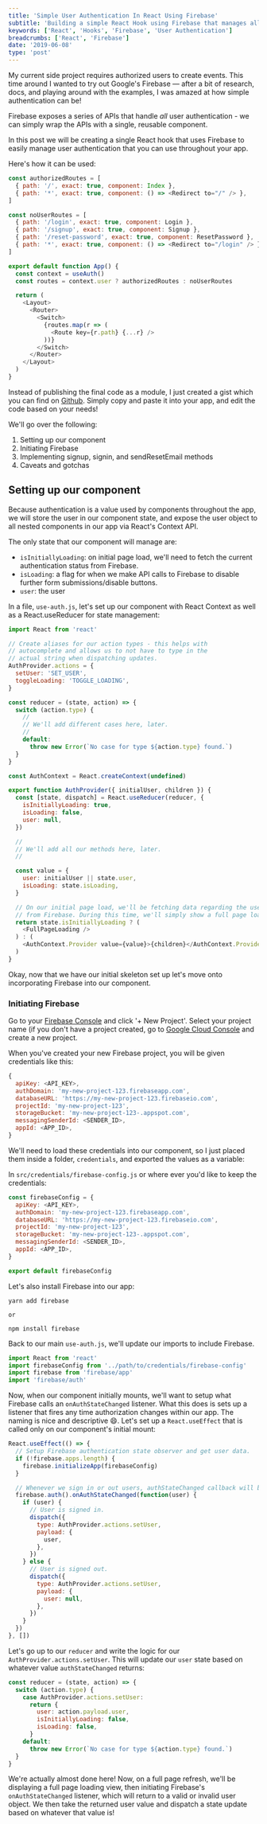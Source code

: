 ```yaml
---
title: 'Simple User Authentication In React Using Firebase'
subtitle: 'Building a simple React Hook using Firebase that manages all app authentication'
keywords: ['React', 'Hooks', 'Firebase', 'User Authentication']
breadcrumbs: ['React', 'Firebase']
date: '2019-06-08'
type: 'post'
---
```


My current side project requires authorized users to create events. This time around I wanted to try out Google's Firebase
— after a bit of research, docs, and playing around with the examples, I was amazed at how simple
authentication can be!

Firebase exposes a series of APIs that handle _all_ user authentication - we can simply wrap the
APIs with a single, reusable component.

In this post we will be creating a single React hook that uses Firebase to easily manage user
authentication that you can use throughout your app.

Here's how it can be used:

```js
const authorizedRoutes = [
  { path: '/', exact: true, component: Index },
  { path: '*', exact: true, component: () => <Redirect to="/" /> },
]

const noUserRoutes = [
  { path: '/login', exact: true, component: Login },
  { path: '/signup', exact: true, component: Signup },
  { path: '/reset-password', exact: true, component: ResetPassword },
  { path: '*', exact: true, component: () => <Redirect to="/login" /> },
]

export default function App() {
  const context = useAuth()
  const routes = context.user ? authorizedRoutes : noUserRoutes

  return (
    <Layout>
      <Router>
        <Switch>
          {routes.map(r => (
            <Route key={r.path} {...r} />
          ))}
        </Switch>
      </Router>
    </Layout>
  )
}
```

Instead of publishing the final code as a module, I just created a gist
which you can find on [Github](). Simply copy and paste it into your app, and edit the code based on your
needs!

We'll go over the following:

1. Setting up our component
2. Initiating Firebase
3. Implementing signup, signin, and sendResetEmail methods
4. Caveats and gotchas

## Setting up our component

Because authentication is a value used by components throughout the app, we will store the user in our component
state, and expose the user object to all nested components in our app via React's Context API.

The only state that our component will manage are:

- `isInitiallyLoading`: on initial page load, we'll need to fetch the current authentication status from Firebase.
- `isLoading`: a flag for when we make API calls to Firebase to disable further form
  submissions/disable buttons.
- `user`: the user

In a file, `use-auth.js`, let's set up our component with React Context as well as a
React.useReducer for state management:

```js
import React from 'react'

// Create aliases for our action types - this helps with
// autocomplete and allows us to not have to type in the
// actual string when dispatching updates.
AuthProvider.actions = {
  setUser: 'SET_USER',
  toggleLoading: 'TOGGLE_LOADING',
}

const reducer = (state, action) => {
  switch (action.type) {
    //
    // We'll add different cases here, later.
    //
    default:
      throw new Error(`No case for type ${action.type} found.`)
  }
}

const AuthContext = React.createContext(undefined)

export function AuthProvider({ initialUser, children }) {
  const [state, dispatch] = React.useReducer(reducer, {
    isInitiallyLoading: true,
    isLoading: false,
    user: null,
  })

  //
  // We'll add all our methods here, later.
  //

  const value = {
    user: initialUser || state.user,
    isLoading: state.isLoading,
  }

  // On our initial page load, we'll be fetching data regarding the user
  // from Firebase. During this time, we'll simply show a full page loader.
  return state.isInitiallyLoading ? (
    <FullPageLoading />
  ) : (
    <AuthContext.Provider value={value}>{children}</AuthContext.Provider>
  )
}
```

Okay, now that we have our initial skeleton set up let's move onto incorporating Firebase into our
component.

### Initiating Firebase

Go to your [Firebase Console](https://console.firebase.google.com) and click '+ New
Project'. Select your project name (if you don't have a project created, go to [Google Cloud Console](https://console.cloud.google.com)
and create a new project.

When you've created your new Firebase project, you will be given credentials like this:

```js
{
  apiKey: <API_KEY>,
  authDomain: 'my-new-project-123.firebaseapp.com',
  databaseURL: 'https://my-new-project-123.firebaseio.com',
  projectId: 'my-new-project-123',
  storageBucket: 'my-new-project-123-.appspot.com',
  messagingSenderId: <SENDER_ID>,
  appId: <APP_ID>,
}
```

We'll need to load these credentials into our component, so I just placed them inside a folder,
`credentials`, and exported the values as a variable:

In `src/credentials/firebase-config.js` or where ever you'd like to keep the credentials:

```js
const firebaseConfig = {
  apiKey: <API_KEY>,
  authDomain: 'my-new-project-123.firebaseapp.com',
  databaseURL: 'https://my-new-project-123.firebaseio.com',
  projectId: 'my-new-project-123',
  storageBucket: 'my-new-project-123-.appspot.com',
  messagingSenderId: <SENDER_ID>,
  appId: <APP_ID>,
}

export default firebaseConfig
```

Let's also install Firebase into our app:

```
yarn add firebase

or

npm install firebase
```

Back to our main `use-auth.js`, we'll update our imports to include Firebase.

```js
import React from 'react'
import firebaseConfig from '../path/to/credentials/firebase-config'
import firebase from 'firebase/app'
import 'firebase/auth'
```

Now, when our component initially mounts, we'll want to setup what Firebase calls an `onAuthStateChanged` listener.
What this does is sets up a listener that fires any time authorization changes within our app. The
naming is nice and descriptive 😄. Let's set up a `React.useEffect` that is called only on our
component's initial mount:

```js
React.useEffect(() => {
  // Setup Firebase authentication state observer and get user data.
  if (!firebase.apps.length) {
    firebase.initializeApp(firebaseConfig)
  }

  // Whenever we sign in or out users, authStateChanged callback will be triggered.
  firebase.auth().onAuthStateChanged(function(user) {
    if (user) {
      // User is signed in.
      dispatch({
        type: AuthProvider.actions.setUser,
        payload: {
          user,
        },
      })
    } else {
      // User is signed out.
      dispatch({
        type: AuthProvider.actions.setUser,
        payload: {
          user: null,
        },
      })
    }
  })
}, [])
```

Let's go up to our `reducer` and write the logic for our `AuthProvider.actions.setUser`. This will
update our `user` state based on whatever value `authStateChanged` returns:

```js
const reducer = (state, action) => {
  switch (action.type) {
    case AuthProvider.actions.setUser:
      return {
        user: action.payload.user,
        isInitiallyLoading: false,
        isLoading: false,
      }
    default:
      throw new Error(`No case for type ${action.type} found.`)
  }
}
```

We're actually almost done here! Now, on a full page refresh, we'll be displaying a full page
loading view, then initiating Firebase's `onAuthStateChanged` listener, which will return to a valid
or invalid user object. We then take the returned user value and dispatch a state update based on
whatever that value is!
